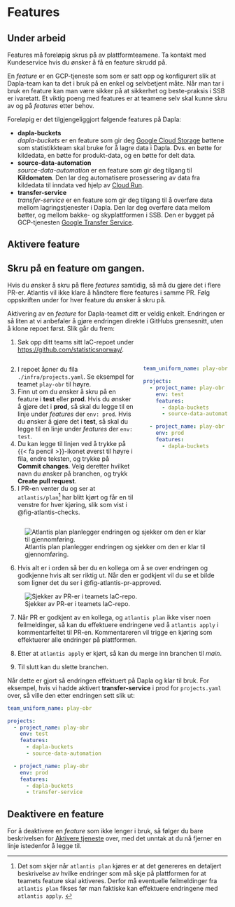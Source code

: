 # Features

::: {.callout-warning}
# Under arbeid
Features må foreløpig skrus på av plattformteamene. Ta kontakt med Kundeservice hvis du ønsker å få en feature skrudd på. 
:::

En *feature* er en GCP-tjeneste som som er satt opp og konfigurert slik at Dapla-team kan ta det i bruk på en enkel og selvbetjent måte. Når man tar i bruk en feature kan man være sikker på at sikkerhet og beste-praksis i SSB er ivaretatt. Et viktig poeng med features er at teamene selv skal kunne skru av og på *features* etter behov. 

Foreløpig er det tilgjengeliggjort følgende features på Dapla:

- **dapla-buckets**  
*dapla-buckets* er en feature som gir deg [Google Cloud Storage](https://cloud.google.com/storage/docs/creating-buckets) bøttene som statistikkteam skal bruke for å lagre data i Dapla. Dvs. en bøtte for kildedata, en bøtte for produkt-data, og en bøtte for delt data. 
- **source-data-automation**  
*source-data-automation* er en feature som gir deg tilgang til **Kildomaten**. Den lar deg automatisere prosessering av data fra kildedata til inndata ved hjelp av [Cloud Run](https://cloud.google.com/run?hl=nb).
- **transfer-service**  
*transfer-service* er en feature som gir deg tilgang til å overføre data mellom lagringstjenester i Dapla. Den lar deg overføre data mellom bøtter, og mellom bakke- og skyplattformen i SSB. Den er bygget på GCP-tjenesten [Google Transfer Service](https://cloud.google.com/storage-transfer-service?hl=nb).

## Aktivere feature

::: {.callout-warning}
# Skru på en feature om gangen.
Hvis du ønsker å skru på flere *features* samtidig, så må du gjøre det i flere PR-er. Atlantis vil ikke klare å håndtere flere features i samme PR. Følg oppskriften under for hver feature du ønsker å skru på.
:::

 Aktivering av en *feature* for Dapla-teamet ditt er veldig enkelt. Endringen er så liten at vi anbefaler å gjøre endringen direkte i GitHubs grensesnitt, uten å klone repoet først. Slik går du frem:

1. Søk opp ditt teams sitt IaC-repoet under <https://github.com/statisticsnorway/>.


:::: {.columns}

::: {.column width="60%"}
2. I repoet åpner du fila `./infra/projects.yaml`. Se eksempel for teamet `play-obr` til høyre. 
3. Finn ut om du ønsker å skru på en feature i **test** eller **prod**. Hvis du ønsker å gjøre det i **prod**, så skal du legge til en linje under *features* der `env: prod`. Hvis du ønsker å gjøre det i **test**, så skal du legge til en linje under *features* der `env: test`.
4. Du kan legge til linjen ved å trykke på {{< fa pencil >}}-ikonet øverst til høyre i fila, endre teksten, og trykke på **Commit changes**. Velg deretter hvilket navn du ønsker på branchen, og trykk **Create pull request**.
5. I PR-en venter du og ser at `atlantis/plan`^[Det som skjer når `atlantis plan` kjøres er at det genereres en detaljert beskrivelse av hvilke endringer som må skje på plattformen for at teamets feature skal aktiveres. Derfor må eventuelle feilmeldinger fra `atlantis plan` fikses før man faktiske kan effektuere endringene med `atlantis apply`.  ] har blitt kjørt og får en  <i class="fa-solid fa-check" style="color: #36c947;"></i> til venstre for hver kjøring, slik som vist i @fig-atlantis-checks. 


:::



::: {.column width="40%"}

```.yaml
team_uniform_name: play-obr

projects:
  - project_name: play-obr
    env: test
    features:
      - dapla-buckets
      - source-data-automation

  - project_name: play-obr
    env: prod
    features:
      - dapla-buckets
```

:::

::::


![Atlantis plan planlegger endringen og sjekker om den er klar til gjennomføring.](../images/atlantis-plan.png){ fig-alt="Bilde av testene som Atlantis plan gjør i en PR mot et IaC-repo i SSB." #fig-atlantis-checks }

6. Hvis alt er i orden så ber du en kollega om å se over endringen og godkjenne hvis alt ser riktig ut. Når den er godkjent vil du se et bilde som ligner det du ser i @fig-atlantis-pr-approved. 

![Sjekker av PR-er i teamets IaC-repo.](../images/atlantis-pr-approved.png){ fig-alt="Bilde av testene som Atlantis gjør i en PR mot et IaC-repo i SSB." #fig-atlantis-pr-approved }

7. Når PR er godkjent av en kollega, og `atlantis plan` ikke viser noen feilmeldinger, så kan du effektuere endringene ved å `atlantis apply` i kommentarfeltet til PR-en. Kommentareren vil trigge en kjøring som effektuerer alle endringer på plattformen.

8. Etter at `atlantis apply` er kjørt, så kan du merge inn branchen til *main*.
9. Til slutt kan du slette branchen. 

Når dette er gjort så endringen effektuert på Dapla og klar til bruk. For eksempel, hvis vi hadde aktivert **transfer-service** i prod for `projects.yaml` over, så ville den etter endringen sett slik ut: 

```.yaml
team_uniform_name: play-obr

projects:
  - project_name: play-obr
    env: test
    features:
      - dapla-buckets
      - source-data-automation

  - project_name: play-obr
    env: prod
    features:
      - dapla-buckets
      - transfer-service
```


## Deaktivere en feature

For å deaktivere en *feature* som ikke lenger i bruk, så følger du bare beskrivelsen for [Aktivere tjeneste](./features.html#aktivere-feature) over, med det unntak at du nå fjerner en linje istedenfor å legge til.  